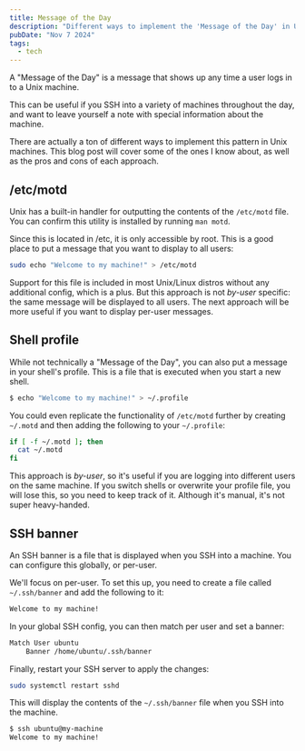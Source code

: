 ```yaml
---
title: Message of the Day
description: "Different ways to implement the 'Message of the Day' in Unix machines"
pubDate: "Nov 7 2024"
tags:
  - tech
---
```


A "Message of the Day" is a message that shows up any time a user logs in to a Unix machine.

This can be useful if you SSH into a variety of machines throughout the day, and want to leave yourself a note with special information about the machine.

There are actually a ton of different ways to implement this pattern in Unix machines. This blog post will cover some of the ones I know about, as well as the pros and cons of each approach.

## /etc/motd

Unix has a built-in handler for outputting the contents of the `/etc/motd` file. You can confirm this utility is installed by running `man motd`.

Since this is located in /etc, it is only accessible by root. This is a good place to put a message that you want to display to all users:

```bash
sudo echo "Welcome to my machine!" > /etc/motd
```

Support for this file is included in most Unix/Linux distros without any additional config, which is a plus. But this approach is not _by-user_ specific: the same message will be displayed to all users. The next approach will be more useful if you want to display per-user messages.

## Shell profile

While not technically a "Message of the Day", you can also put a message in your shell's profile. This is a file that is executed when you start a new shell.

```bash
$ echo "Welcome to my machine!" > ~/.profile
```

You could even replicate the functionality of `/etc/motd` further by creating `~/.motd` and then adding the following to your `~/.profile`:

```bash title="~/.profile"
if [ -f ~/.motd ]; then
  cat ~/.motd
fi
```

This approach is _by-user_, so it's useful if you are logging into different users on the same machine. If you switch shells or overwrite your profile file, you will lose this, so you need to keep track of it. Although it's manual, it's not super heavy-handed.

## SSH banner

An SSH banner is a file that is displayed when you SSH into a machine. You can configure this globally, or per-user. 

We'll focus on per-user. To set this up, you need to create a file called `~/.ssh/banner` and add the following to it:

```txt title="~/.ssh/banner"
Welcome to my machine!
```

In your global SSH config, you can then match per user and set a banner:

```txt title="/etc/ssh/sshd_config"
Match User ubuntu
	Banner /home/ubuntu/.ssh/banner
```

Finally, restart your SSH server to apply the changes:

```bash
sudo systemctl restart sshd
```

This will display the contents of the `~/.ssh/banner` file when you SSH into the machine.

```bash
$ ssh ubuntu@my-machine
Welcome to my machine!
```
